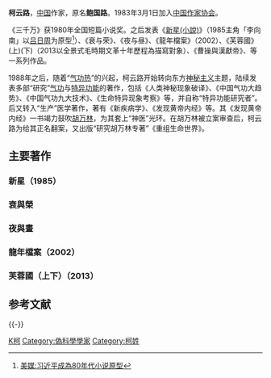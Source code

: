 {{BLPsources|time=2021-06-08T14:39:38+00:00}}
'''柯云路'''{{BD|1946年}}，[[中国|中国]]作家，原名'''鲍国路'''。1983年3月1日加入[[中国作家协会|中国作家协会]]。

《三千万》获1980年全国短篇小说奖。之后发表《[[新星(小說)|新星(小說)]]》（1985主角「李向南」以[[吕日周|吕日周]]为原型<ref>[http://www.zaobao.com/wencui/2012/10/hongkong121005c.shtml 美媒:习近平成為80年代小说原型]</ref>）、《衰与荣》、《夜与昼》、《龍年檔案》（2002）、《芙蓉國》(上)(下)（2013以全景式毛時期文革十年歷程為描寫對象）、《曹操與漢獻帝》、等一系列作品。

1988年之后，随着“[[气功热|气功热]]”的兴起，柯云路开始转向东方[[神秘主义|神秘主义]]主题，陆续发表多部“研究”[[气功|气功]]与[[特异功能|特异功能]]的著作，包括《人类神秘现象破译》、《中国气功大趋势》、《中国气功九大技术》、《生命特异现象考察》等，并自称“特异功能研究者”。后又转入“生产”医学著作，著有《新疾病学》、《发现黄帝内经》等。其《发现黄帝内经》一书竭力鼓吹[[胡万林|胡万林]]，为其套上“神医”光环。在胡万林被立案审查后，柯云路为给其正名翻案，又出版“研究胡万林专著”《重组生命世界》。

==主要著作==
===新星（1985）===
===衰與榮===
===夜與晝===
===龍年檔案（2002）===
===芙蓉國（上下）（2013）===

== 参考文献 ==
{{Reflist}}

{{-}}
{{中国近现代文学}}

[[Category:中华人民共和国小说家|K柯]]
[[Category:偽科學學家|Category:偽科學學家]]
[[Category:柯姓|Category:柯姓]]